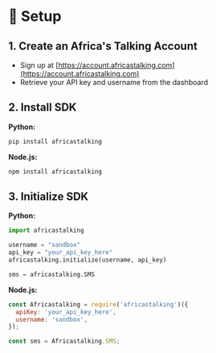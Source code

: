 # 🔧 Setup

## 1. Create an Africa's Talking Account
- Sign up at [https://account.africastalking.com](https://account.africastalking.com)
- Retrieve your API key and username from the dashboard

## 2. Install SDK

**Python:**
```bash
pip install africastalking
```

**Node.js:**
```bash
npm install africastalking
```

## 3. Initialize SDK

**Python:**
```python
import africastalking

username = "sandbox"
api_key = "your_api_key_here"
africastalking.initialize(username, api_key)

sms = africastalking.SMS
```

**Node.js:**
```js
const Africastalking = require('africastalking')({
  apiKey: 'your_api_key_here',
  username: 'sandbox',
});

const sms = Africastalking.SMS;
```